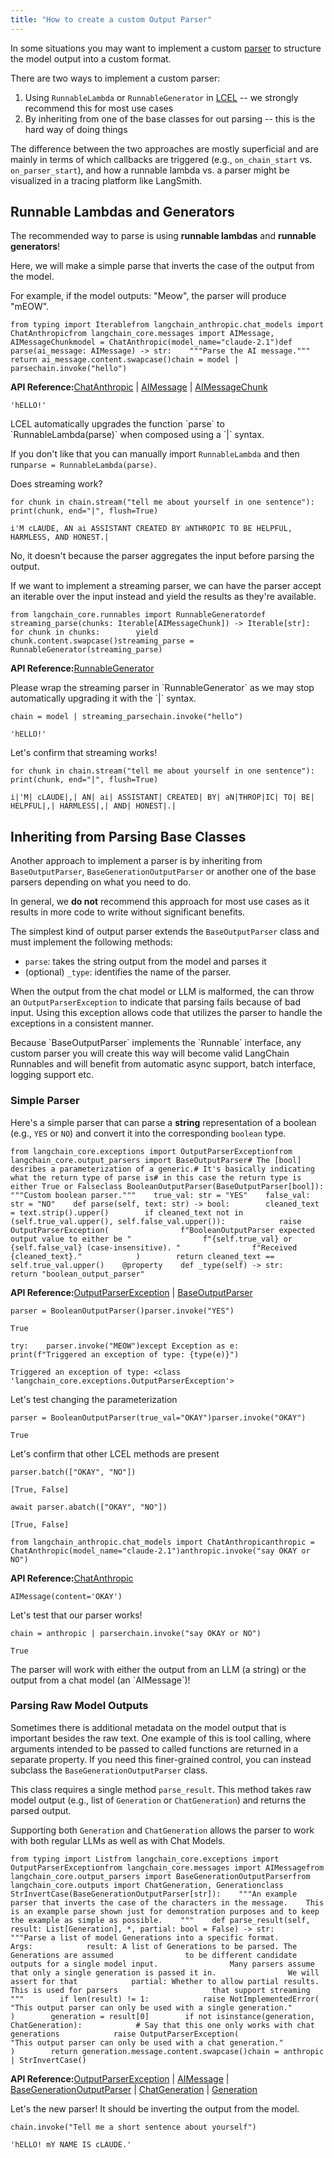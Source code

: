 ```yaml
---
title: "How to create a custom Output Parser"
---
```


In some situations you may want to implement a custom [parser](/oss/concepts/output_parsers) to structure the model output into a custom format.

There are two ways to implement a custom parser:

1. Using `RunnableLambda` or `RunnableGenerator` in [LCEL](/oss/concepts/lcel) -- we strongly recommend this for most use cases
2. By inheriting from one of the base classes for out parsing -- this is the hard way of doing things

The difference between the two approaches are mostly superficial and are mainly in terms of which callbacks are triggered (e.g., `on_chain_start` vs. `on_parser_start`), and how a runnable lambda vs. a parser might be visualized in a tracing platform like LangSmith.

## Runnable Lambdas and Generators

The recommended way to parse is using **runnable lambdas** and **runnable generators**!

Here, we will make a simple parse that inverts the case of the output from the model.

For example, if the model outputs: "Meow", the parser will produce "mEOW".

```
from typing import Iterablefrom langchain_anthropic.chat_models import ChatAnthropicfrom langchain_core.messages import AIMessage, AIMessageChunkmodel = ChatAnthropic(model_name="claude-2.1")def parse(ai_message: AIMessage) -> str:    """Parse the AI message."""    return ai_message.content.swapcase()chain = model | parsechain.invoke("hello")
```

**API Reference:**[ChatAnthropic](https://python.langchain.com/api_reference/anthropic/chat_models/langchain_anthropic.chat_models.ChatAnthropic.html) | [AIMessage](https://python.langchain.com/api_reference/core/messages/langchain_core.messages.ai.AIMessage.html) | [AIMessageChunk](https://python.langchain.com/api_reference/core/messages/langchain_core.messages.ai.AIMessageChunk.html)

```
'hELLO!'
```

<Check>
  LCEL automatically upgrades the function `parse` to `RunnableLambda(parse)` when composed using a `|` syntax.

  If you don't like that you can manually import `RunnableLambda` and then run`parse = RunnableLambda(parse)`.
</Check>

Does streaming work?

```
for chunk in chain.stream("tell me about yourself in one sentence"):    print(chunk, end="|", flush=True)
```

```
i'M cLAUDE, AN ai ASSISTANT CREATED BY aNTHROPIC TO BE HELPFUL, HARMLESS, AND HONEST.|
```

No, it doesn't because the parser aggregates the input before parsing the output.

If we want to implement a streaming parser, we can have the parser accept an iterable over the input instead and yield the results as they're available.

```
from langchain_core.runnables import RunnableGeneratordef streaming_parse(chunks: Iterable[AIMessageChunk]) -> Iterable[str]:    for chunk in chunks:        yield chunk.content.swapcase()streaming_parse = RunnableGenerator(streaming_parse)
```

**API Reference:**[RunnableGenerator](https://python.langchain.com/api_reference/core/runnables/langchain_core.runnables.base.RunnableGenerator.html)

<Info>
  Please wrap the streaming parser in `RunnableGenerator` as we may stop automatically upgrading it with the `|` syntax.
</Info>

```
chain = model | streaming_parsechain.invoke("hello")
```

```
'hELLO!'
```

Let's confirm that streaming works!

```
for chunk in chain.stream("tell me about yourself in one sentence"):    print(chunk, end="|", flush=True)
```

```
i|'M| cLAUDE|,| AN| ai| ASSISTANT| CREATED| BY| aN|THROP|IC| TO| BE| HELPFUL|,| HARMLESS|,| AND| HONEST|.|
```

## Inheriting from Parsing Base Classes

Another approach to implement a parser is by inheriting from `BaseOutputParser`, `BaseGenerationOutputParser` or another one of the base parsers depending on what you need to do.

In general, we **do not** recommend this approach for most use cases as it results in more code to write without significant benefits.

The simplest kind of output parser extends the `BaseOutputParser` class and must implement the following methods:

* `parse`: takes the string output from the model and parses it
* (optional) `_type`: identifies the name of the parser.

When the output from the chat model or LLM is malformed, the can throw an `OutputParserException` to indicate that parsing fails because of bad input. Using this exception allows code that utilizes the parser to handle the exceptions in a consistent manner.

<Check>
  Because `BaseOutputParser` implements the `Runnable` interface, any custom parser you will create this way will become valid LangChain Runnables and will benefit from automatic async support, batch interface, logging support etc.
</Check>

### Simple Parser

Here's a simple parser that can parse a **string** representation of a boolean (e.g., `YES` or `NO`) and convert it into the corresponding `boolean` type.

```
from langchain_core.exceptions import OutputParserExceptionfrom langchain_core.output_parsers import BaseOutputParser# The [bool] desribes a parameterization of a generic.# It's basically indicating what the return type of parse is# in this case the return type is either True or Falseclass BooleanOutputParser(BaseOutputParser[bool]):    """Custom boolean parser."""    true_val: str = "YES"    false_val: str = "NO"    def parse(self, text: str) -> bool:        cleaned_text = text.strip().upper()        if cleaned_text not in (self.true_val.upper(), self.false_val.upper()):            raise OutputParserException(                f"BooleanOutputParser expected output value to either be "                f"{self.true_val} or {self.false_val} (case-insensitive). "                f"Received {cleaned_text}."            )        return cleaned_text == self.true_val.upper()    @property    def _type(self) -> str:        return "boolean_output_parser"
```

**API Reference:**[OutputParserException](https://python.langchain.com/api_reference/core/exceptions/langchain_core.exceptions.OutputParserException.html) | [BaseOutputParser](https://python.langchain.com/api_reference/core/output_parsers/langchain_core.output_parsers.base.BaseOutputParser.html)

```
parser = BooleanOutputParser()parser.invoke("YES")
```

```
True
```

```
try:    parser.invoke("MEOW")except Exception as e:    print(f"Triggered an exception of type: {type(e)}")
```

```
Triggered an exception of type: <class 'langchain_core.exceptions.OutputParserException'>
```

Let's test changing the parameterization

```
parser = BooleanOutputParser(true_val="OKAY")parser.invoke("OKAY")
```

```
True
```

Let's confirm that other LCEL methods are present

```
parser.batch(["OKAY", "NO"])
```

```
[True, False]
```

```
await parser.abatch(["OKAY", "NO"])
```

```
[True, False]
```

```
from langchain_anthropic.chat_models import ChatAnthropicanthropic = ChatAnthropic(model_name="claude-2.1")anthropic.invoke("say OKAY or NO")
```

**API Reference:**[ChatAnthropic](https://python.langchain.com/api_reference/anthropic/chat_models/langchain_anthropic.chat_models.ChatAnthropic.html)

```
AIMessage(content='OKAY')
```

Let's test that our parser works!

```
chain = anthropic | parserchain.invoke("say OKAY or NO")
```

```
True
```

<Note>
  The parser will work with either the output from an LLM (a string) or the output from a chat model (an `AIMessage`)!
</Note>

### Parsing Raw Model Outputs

Sometimes there is additional metadata on the model output that is important besides the raw text. One example of this is tool calling, where arguments intended to be passed to called functions are returned in a separate property. If you need this finer-grained control, you can instead subclass the `BaseGenerationOutputParser` class.

This class requires a single method `parse_result`. This method takes raw model output (e.g., list of `Generation` or `ChatGeneration`) and returns the parsed output.

Supporting both `Generation` and `ChatGeneration` allows the parser to work with both regular LLMs as well as with Chat Models.

```
from typing import Listfrom langchain_core.exceptions import OutputParserExceptionfrom langchain_core.messages import AIMessagefrom langchain_core.output_parsers import BaseGenerationOutputParserfrom langchain_core.outputs import ChatGeneration, Generationclass StrInvertCase(BaseGenerationOutputParser[str]):    """An example parser that inverts the case of the characters in the message.    This is an example parse shown just for demonstration purposes and to keep    the example as simple as possible.    """    def parse_result(self, result: List[Generation], *, partial: bool = False) -> str:        """Parse a list of model Generations into a specific format.        Args:            result: A list of Generations to be parsed. The Generations are assumed                to be different candidate outputs for a single model input.                Many parsers assume that only a single generation is passed it in.                We will assert for that            partial: Whether to allow partial results. This is used for parsers                     that support streaming        """        if len(result) != 1:            raise NotImplementedError(                "This output parser can only be used with a single generation."            )        generation = result[0]        if not isinstance(generation, ChatGeneration):            # Say that this one only works with chat generations            raise OutputParserException(                "This output parser can only be used with a chat generation."            )        return generation.message.content.swapcase()chain = anthropic | StrInvertCase()
```

**API Reference:**[OutputParserException](https://python.langchain.com/api_reference/core/exceptions/langchain_core.exceptions.OutputParserException.html) | [AIMessage](https://python.langchain.com/api_reference/core/messages/langchain_core.messages.ai.AIMessage.html) | [BaseGenerationOutputParser](https://python.langchain.com/api_reference/core/output_parsers/langchain_core.output_parsers.base.BaseGenerationOutputParser.html) | [ChatGeneration](https://python.langchain.com/api_reference/core/outputs/langchain_core.outputs.chat_generation.ChatGeneration.html) | [Generation](https://python.langchain.com/api_reference/core/outputs/langchain_core.outputs.generation.Generation.html)

Let's the new parser! It should be inverting the output from the model.

```
chain.invoke("Tell me a short sentence about yourself")
```

```
'hELLO! mY NAME IS cLAUDE.'
```
